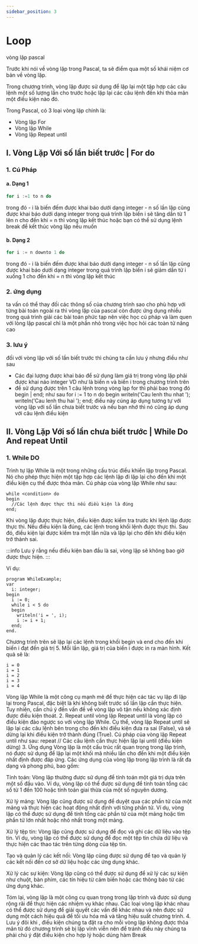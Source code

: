 ```yaml
---
sidebar_position: 3
---
```


# Loop
vòng lặp pascal

Trước khi nói về vòng lặp trong Pascal, ta sẽ điểm qua một số khái niệm cơ bản về vòng lặp.

Trong chương trình, vòng lặp được sử dụng để lặp lại một tập hợp các câu lệnh một số lượng lần cho trước hoặc lặp lại các câu lệnh đến khi thỏa mãn một điều kiện nào đó.

Trong Pascal, có 3 loại vòng lặp chính là:
- Vòng lặp For
- Vòng lặp While
- Vòng lặp Repeat until

## I. Vòng Lặp Với số lần biết trước | For do
### 1. Cú Pháp
#### a. Dạng 1
```c
for i :=1 to n do 
```
trong đó 
	- i là biến đếm được khai báo dưới dạng integer
	- n số lần lặp cũng được khai báo dưới dạng integer 
trong quá trình lặp biến i sẽ tăng dần từ 1 lên n cho đến khi = n thì vòng lặp kết thúc
hoặc bạn có thể sử dụng lệnh break để kết thúc vòng lặp nếu muốn
#### b. Dạng 2
```c
for i := n downto 1 do 
```
trong đó 
	- i là biến đếm được khai báo dưới dạng integer
	- n số lần lặp cũng được khai báo dưới dạng integer 
trong quá trình lặp biến i sẽ giảm dần từ i xuống 1 cho đến khi = n thì vòng lặp kết thúc
### 2. ứng dụng
ta vấn có thể thay đối các thông số của chương trình sao cho phù hợp với từng bài toán ngoài ra thì vòng lặp của pascal còn được ứng dụng nhiều trong quá trình giải các bài toán phức tạp nên việc học cú pháp và làm quen với lòng lặp pascal chỉ là một phần nhỏ trong việc học hỏi các toàn tử nâng cao
### 3. lưu ý
đối với vòng lặp với số lần biết trước thì chúng ta cần lưu ý nhưng điều như sau
+ Các đại lượng được khai báo để sử dụng làm giá trị trong vòng lặp phải được khai náo integer VD như là biến n và biến i trong chương trình trên
+ đề sử dụng được trên 1 câu lệnh trong vòng lạp for thì phải bao trong đó begin | end; như sau
for i := 1 to n do 
	begin
		writeln('Cau lenh thu nhat ');
		writeln('Cau lenh thu hai ');
	end;
điều này cúng áp dụng tương tự với vòng lặp với số lần chưa biết trước và nếu bạn nhớ thì nó cũng áp dụng với câu lệnh điều kiện
## II. Vòng Lặp Với số lần chưa biết trước | While Do And repeat Until
### 1. While DO
Trình tự lặp While là một trong những cấu trúc điều khiển lặp trong Pascal. Nó cho phép thực hiện một tập hợp các lệnh lặp đi lặp lại cho đến khi một điều kiện cụ thể được thỏa mãn.
Cú pháp của vòng lặp While như sau:
```
while <condition> do
begin
  //Các lệnh được thực thi nếu điều kiện là đúng
end;
```
Khi vòng lặp được thực hiện, điều kiện được kiểm tra trước khi lệnh lặp được thực thi. Nếu điều kiện là đúng, các lệnh trong khối lệnh được thực thi. Sau đó, điều kiện lại được kiểm tra một lần nữa và lặp lại cho đến khi điều kiện trở thành sai.

:::info
Lưu ý rằng nếu điều kiện ban đầu là sai, vòng lặp sẽ không bao giờ được thực hiện.
:::

Ví dụ:
```
program WhileExample;
var
  i: integer;
begin
  i := 0;
  while i < 5 do
  begin
    writeln('i = ', i);
    i := i + 1;
  end;
end.
```
Chương trình trên sẽ lặp lại các lệnh trong khối begin và end cho đến khi biến i đạt đến giá trị 5. Mỗi lần lặp, giá trị của biến i được in ra màn hình. Kết quả sẽ là:
```
i = 0
i = 1
i = 2
i = 3
i = 4
```
Vòng lặp While là một công cụ mạnh mẽ để thực hiện các tác vụ lặp đi lặp lại trong Pascal, đặc biệt là khi không biết trước số lần lặp cần thực hiện. Tuy nhiên, cần chú ý đến vấn đề về vòng lặp vô tận nếu không xác định được điều kiện thoát.
2. Repeat until
vòng lặp Repeat until là vòng lặp có điều kiện đảo ngược so với vòng lặp While. Cụ thể, vòng lặp Repeat until sẽ lặp lại các câu lệnh bên trong cho đến khi điều kiện đưa ra sai (False), và sẽ dừng lại khi điều kiện trở thành đúng (True). Cú pháp của vòng lặp Repeat until như sau:
repeat
   // Các câu lệnh cần thực hiện lặp lại
until (điều kiện dừng)
3. Ứng dụng
Vòng lặp là một cấu trúc rất quan trọng trong lập trình, nó được sử dụng để lặp lại một khối mã nhiều lần cho đến khi một điều kiện nhất định được đáp ứng. Các ứng dụng của vòng lặp trong lập trình là rất đa dạng và phong phú, bao gồm:

Tính toán: Vòng lặp thường được sử dụng để tính toán một giá trị dựa trên một số đầu vào. Ví dụ, vòng lặp có thể được sử dụng để tính toán tổng các số từ 1 đến 100 hoặc tính toán giai thừa của một số nguyên dương.

Xử lý mảng: Vòng lặp cũng được sử dụng để duyệt qua các phần tử của một mảng và thực hiện các hoạt động nhất định với từng phần tử. Ví dụ, vòng lặp có thể được sử dụng để tính tổng các phần tử của một mảng hoặc tìm phần tử lớn nhất hoặc nhỏ nhất trong một mảng.

Xử lý tệp tin: Vòng lặp cũng được sử dụng để đọc và ghi các dữ liệu vào tệp tin. Ví dụ, vòng lặp có thể được sử dụng để đọc một tệp tin chứa dữ liệu và thực hiện các thao tác trên từng dòng của tệp tin.

Tạo và quản lý các kết nối: Vòng lặp cũng được sử dụng để tạo và quản lý các kết nối đến cơ sở dữ liệu hoặc các ứng dụng khác.

Xử lý các sự kiện: Vòng lặp cũng có thể được sử dụng để xử lý các sự kiện như chuột, bàn phím, các tín hiệu từ cảm biến hoặc các thông báo từ các ứng dụng khác.

Tóm lại, vòng lặp là một công cụ quan trọng trong lập trình và được sử dụng rộng rãi để thực hiện các nhiệm vụ khác nhau. Các loại vòng lặp khác nhau có thể được sử dụng để giải quyết các vấn đề khác nhau và nên được sử dụng một cách hiệu quả để tối ưu hóa mã và tăng hiệu suất chương trình.
4. Lưu ý
đôi khi , điều kiện chúng ta đặt ra cho mỗi vòng lặp không được thõa mãn từ đó chương trình sẽ bị lặp vĩnh viễn nên để tránh điều này chúng ta phải chú ý đặt điểu kiện cho hợp lý hoặc dúng hàm Break